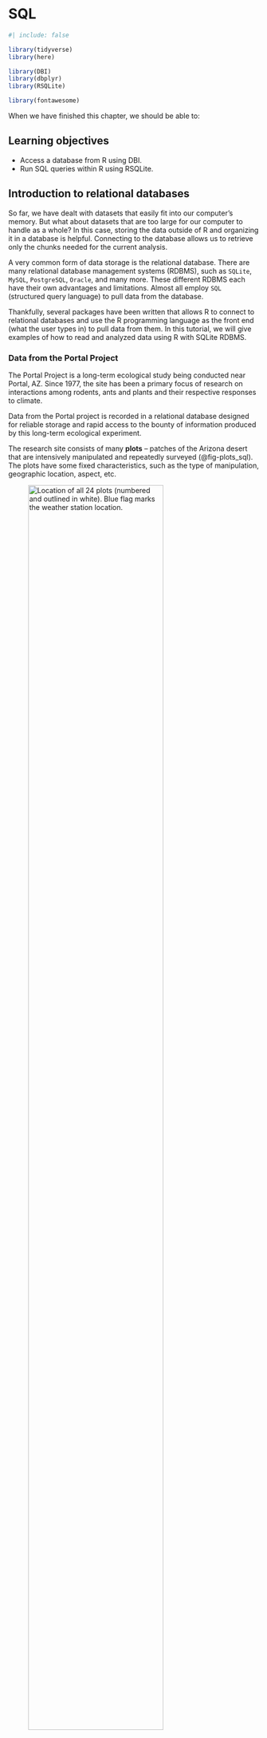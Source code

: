 # SQL {#sec-sql}

```r
#| include: false

library(tidyverse)
library(here)

library(DBI)
library(dbplyr)
library(RSQLite)

library(fontawesome)

```

When we have finished this chapter, we should be able to:

::: {.callout-caution icon="false"}
## Learning objectives

-   Access a database from R using DBI.
-   Run SQL queries within R using RSQLite.
:::

## Introduction to relational databases

So far, we have dealt with datasets that easily fit into our computer's memory. But what about datasets that are too large for our computer to handle as a whole? In this case, storing the data outside of R and organizing it in a database is helpful. Connecting to the database allows us to retrieve only the chunks needed for the current analysis.

A very common form of data storage is the relational database. There are many relational database management systems (RDBMS), such as `SQLite`, `MySQL`, `PostgreSQL`, `Oracle`, and many more. These different RDBMS each have their own advantages and limitations. Almost all employ `SQL` (structured query language) to pull data from the database.

Thankfully, several packages have been written that allows R to connect to relational databases and use the R programming language as the front end (what the user types in) to pull data from them. In this tutorial, we will give examples of how to read and analyzed data using R with SQLite RDBMS.

### Data from the Portal Project

The Portal Project is a long-term ecological study being conducted near Portal, AZ. Since 1977, the site has been a primary focus of research on interactions among rodents, ants and plants and their respective responses to climate.

Data from the Portal project is recorded in a relational database designed for reliable storage and rapid access to the bounty of information produced by this long-term ecological experiment.

The research site consists of many **plots** -- patches of the Arizona desert that are intensively manipulated and repeatedly surveyed (@fig-plots_sql). The plots have some fixed characteristics, such as the type of manipulation, geographic location, aspect, etc.

![Location of all 24 plots (numbered and outlined in white). Blue flag marks the weather station location.](images/plots_sql.png){#fig-plots_sql width="80%"}

The plots have a lot of dynamic characteristics, and those changes are recorded in repeated **surveys**. In particular, the animals captured during each survey are identified to **species**, weighed, and measured.

There is also the [portalr](https://weecology.github.io/portalr/) R package that provides a collection of basic functions to summarize the Portal project data on rodents, plants, ants, and weather at our long-term field site in the Chihuahuan Desert.

	
### Basic definitions in SQL

**Database:** a container/repository (usually a file or set of files) to store organized data; a set of relational information.

**Tables:** the information inside the database is organized in tables; a structured list of data

Database terminology builds on common ways of characterizing data files. The breakdown of a table into **records** (also named rows) or **fields** (also named columns, or variables) is familiar to anyone who's worked in spreadsheets. The descriptions below formalize these terms, and provide an example referencing the Portal mammals database.

### Types of SQL statements (DDL vs. DML)

SQL statements fall into two different categories: Data Definition Language statements and Data Manipulation Language statements.

**A. Data Definition Language (or DDL) statements** are used to define, change, or drop database objects such as tables. Common DDL statement types include `CREATE`, `ALTER`, `TRUNCATE`, and `DROP`.

`r fa("arrow-right", fill = "orange")` `CREATE statement`: which is used for creating tables and defining its columns;

`r fa("arrow-right", fill = "orange")` `ALTER statement`: is used for altering tables including adding and dropping columns and modifying their datatypes;

`r fa("arrow-right", fill = "orange")` `TRUNCATE statement`: is used for deleting data in a table but not the table itself;

`r fa("arrow-right", fill = "orange")` `DROP statement`: is used for deleting tables.

**B. Data Manipulation Language (or DML) statements** are used to read and modify data in tables. These are also sometimes referred to as CRUD operations, that is, Create, Read, Update and Delete rows in a table. Common DML statement types include `INSERT`, `SELECT`, `UPDATE`, and `DELETE`.

`r fa("arrow-right", fill = "orange")` `INSERT statement`: is used for inserting a row or several rows of data into a table;

`r fa("arrow-right", fill = "orange")` `SELECT statement`: reads or selects column/row or columns/rows from a table;

`r fa("arrow-right", fill = "orange")` `UPDATE statement`: edits row or rows in a table;

`r fa("arrow-right", fill = "orange")` `DELETE statement`: removes a row or rows of data from a table.

In this textbook we will primary use the `SELECT` statement.

## Connecting to a database

The first step from RStudio is creating a connection object that opens up a channel of communication to the database file. We will connect to our database using the `{DBI}` package. For the sake of example, we simply connect to an "in-memory" database, but a wide range of database connectors are available depending on where our data lives.

```r
# connect to the database
mammals <- DBI::dbConnect(RSQLite::SQLite(),
                          here("data", "portal_mammals.sqlite"))

```

This command uses 2 packages that helps `dbplyr` and `dplyr` talk to the `SQLite` database. `{DBI}` is not something that we'll use directly as a user. It allows R to send commands to databases irrespective of the database management system used. The `{RSQLite}` allows R to interface with SQLite databases.

This command does not load the data into the R session (as the `read_csv()` function does). Instead, it merely instructs R to connect to the `SQLite` database contained in the `portal_mammals.sqlite` file.

Using a similar approach, we could connect to many other database management systems that are supported by R including `MySQL`, `PostgreSQL`, etc.

## Explore the database

With the connection object availble, we can begin exploring the database.

First, we can list the tables at the connection:

```r
# mammals SQLite database can contain multiple tables (datasets)
dbListTables(mammals)
```

or, alternately using the `src_dbi()` from {dbplyr}:

```r
src_dbi(mammals)
```

Just like a spreadsheet with multiple worksheets, a SQLite database can contain multiple tables. In this case three of them are listed in the tbls row in the output above:

The three key tables in the relational database are:

-   plots
-   surveys
-   species

Now, we're done with set-up. Let's explore the fields (variables) contained in a particular table:

```r
# List the fields (variables) in a particular table
dbListFields(mammals, "plots")
dbListFields(mammals, "surveys")
dbListFields(mammals, "species")
```


To connect to tables within a database, we can use the `tbl()` function from `{dplyr}`:

```r
## connect to tables with tbl
tbl(mammals, "plots") %>% 
  head()

tbl(mammals, "surveys") %>% 
  head()


tbl(mammals, "species") %>% 
  head()

```






## Simple database queries with SQL syntax (SELECT statements)

### SELECT command (select columns)

The `tbl()` function can be used to send `SQL` queries to the database if it is combined with the `sql()` function. To demonstrate this functionality, let's select the columns `record_id`, `year`, `species_id`, and `plot_id` from the `surveys` table:

```r
## SELECT statement
tbl(mammals, sql("SELECT record_id, year, species_id, plot_id 
                 FROM surveys")) %>% 
  head()
```

Although it looks like we just got a data frame from the database, we didn't! It's a reference, showing us data that is still in the `SQLite` database (note the first two lines of the output). It does this because databases are often more efficient at selecting, filtering and joining large data sets than R. And typically, the database will not even be stored on our computer, but rather a more powerful machine somewhere on the web. So R is lazy and waits to bring this data into memory until we explicitly tell it to do so using the collect function from the `dbplyr` package.

Note that SQL is case insensitive, so capitalization only helps for readability and is a good style to adopt.

Alternatively, we can use `dbGetQuery()` function from {DBI} to pass SQL code to the database file:

```r
dbGetQuery(mammals, 
           "SELECT record_id, year, species_id, plot_id 
           FROM surveys") %>% 
  head()
```

Note that the same operation can be done using dplyr's verbs instead of writing SQL. First, we select the table on which to do the operations by creating the surveys object, and then we use the standard dplyr syntax as if it were a data frame:

```r
surveys <- tbl(mammals, "surveys")
query1 <- surveys %>%
  select(year, species_id, plot_id) %>% 
  head()
```

Additionally, we can use dplyr's `show_query()` function to show which SQL commands are actually sent to the database:

```r
show_query(query1)
```

### WHERE clause (filtering rows)

Relational operation helps us in restricting the result set by allowing us to use the clause `WHERE`. The `WHERE` clause always requires a predicate. A predicate is conditioned evaluates to true, false or unknown. Predicates are used in the search condition of the `WHERE` clause.

So, if we need to select the rows from the `surveys` table where the `species_id` is `DM` (Dipodomys), we use the `WHERE` clause with the predicate `species_id` equals `DM`. The result set is now restricted to rows whose condition evaluates to true.

```r
## Filtering with WHERE statement and using basic operators
tbl(mammals, sql("SELECT record_id, year, species_id, plot_id 
                 FROM surveys
                 WHERE species_id = 'DM'")) %>% 
  head()
```

Additionally, using `BETWEEN-AND` comparison operator we can filter a range of values:

```r
# BETWEEN ... AND ....  operator
tbl(mammals, sql("SELECT record_id, year, species_id, plot_id 
                 FROM surveys
                 WHERE plot_id BETWEEN 3 AND 5")) %>% 
  head()
```

We can also find the missing values `NA` for a specific field:

```r
# IS NULL operator
tbl(mammals, sql("SELECT record_id, year, species_id, plot_id 
                 FROM surveys
                 WHERE species_id IS NULL")) %>% 
  head()
```

Other operators is `IN` that we can use for searching specific values:

```r
# IN operator
tbl(mammals, sql("SELECT record_id, year, species_id, plot_id 
                 FROM surveys
                 WHERE plot_id IN (1, 2, 7)")) %>% 
  head()

```

and `OR` operator

```r
# OR operator
tbl(mammals, sql("SELECT record_id, year, species_id, plot_id 
                 FROM surveys
                 WHERE species_id = 'NL' OR species_id = 'PF' ")) %>% 
  head()
```

We can also combine `OR` and `AND` operators:

```r
# OR with AND (NOTE: use parenthesis, SQL processes AND before OR)
tbl(mammals, sql("SELECT record_id, year, species_id, plot_id 
                 FROM surveys
                 WHERE (plot_id = 2 OR plot_id = 7) AND species_id = 'DM' ")) %>% 
head()

```

Another operator is `NOT` that excludes the records with a specific value:

```r
# NOT operator (exclude records/rows)
tbl(mammals, sql("SELECT record_id, year, species_id, plot_id 
                 FROM surveys
                 WHERE NOT species_id = 'PF' AND NOT species_id = 'DM' ")) %>% 
  head()

```

### Additional useful expressions, `COUNT` and `LIMIT`

Next, we'll briefly present a few additional useful expressions that are used with select statements.

The first one is `COUNT` that is a built-in database function that retrieves the number of rows that match the query criteria.

```r
## COUNT species_id = 'DM'
tbl(mammals, sql("SELECT COUNT (species_id)
                 FROM surveys
                 WHERE species_id = 'DM'"))
```

The second expression is `LIMIT` that is used for restricting the number of rows retrieved from the database. For example, we can retrieve just the first 10 rows from `surveys` table.

```r
## LIMIT (just a few rows)
tbl(mammals, sql("SELECT *
                 FROM surveys
                 LIMIT 10 "))
```

Note that if we use the asterisk in the `SELECT`, we request all columns of the table (instead of column names).

We can also retrieve just a few rows in the `surveys` table for a particular year such as 1985.

```r
## WHERE and LIMIT (just a few rows for a particular year)
tbl(mammals, sql("SELECT *
                 FROM surveys
                 WHERE year = 1985 LIMIT 10 "))
```

### Sorting results sets with `ORDER BY` clause

```r
## ORDER BY species_id
tbl(mammals, sql("SELECT record_id, year, species_id, plot_id 
                 FROM surveys
                 ORDER BY species_id DESC")) %>% 
  head()
```

Of note, the `ORDER BY` clause must be always the last in a select statement.

### Grouping Result Sets, `GROUP BY`

```r
## Just COUNT sex
tbl(mammals, sql("SELECT COUNT (sex)
                 FROM surveys
                 "))
```

```r
## COUNT BY GROUP
tbl(mammals, sql("SELECT sex, COUNT(sex)
                 AS count FROM surveys GROUP BY sex
                 "))
```

```r
## COUNT BY GROUP and use HAVING clause for selection 
tbl(mammals, sql("SELECT sex, COUNT(sex)
                 AS count FROM surveys GROUP BY sex
                 HAVING count > 16000"))
```

### Wildcards (using with string paterns) with `LIKE` predicate

```r
tbl(mammals, sql("SELECT species_id, genus, taxa 
                 FROM species"))

```

```r
## grabs anything ending with letters 'za' 
tbl(mammals, sql("SELECT species_id, genus, taxa 
                 FROM species
                 WHERE genus LIKE '%za' "))
```

```r
## grabs anything that starts with the letter 'A'
tbl(mammals, sql("SELECT species_id, genus, taxa 
                 FROM species
                 WHERE genus LIKE 'A%' "))
```

```r
## grabs anything before and after the letters 'sp'
tbl(mammals, sql("SELECT species_id, genus, taxa 
                 FROM species
                 WHERE genus LIKE '%sp%' "))
```

```r
## grabs anything that starts with 'c' and ends with 'us'
tbl(mammals, sql("SELECT species_id, genus, taxa 
                 FROM species
                 WHERE genus LIKE 'c%us' "))

```

## Close the connection

Good housekeeping means always remembering to disconnect once you're done.

```r
dbDisconnect(mammals) # closes our DB connection
```
